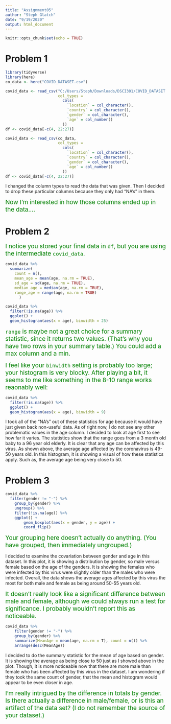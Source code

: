 ```yaml
---
title: "Assignment05"
author: "Steph Glatch"
date: "9/19/2020"
output: html_document
---
```


```r
knitr::opts_chunk$set(echo = TRUE)
```

# Problem 1

```r
library(tidyverse)
library(here)
co_data <- here("COVID_DATASET.csv")
```


```r
covid_data <- read_csv("C:/Users/Steph/Downloads/DSCI301/COVID_DATASET.csv",
                       col_types = 
                         cols(
                           `location` = col_character(),
                           `country` = col_character(),
                           `gender` = col_character(),
                           `age` = col_number()
                         ))
df <- covid_data[-c(4, 22:27)]
```


```r
covid_data <- read_csv(co_data,
                       col_types = 
                         cols(
                           `location` = col_character(),
                           `country` = col_character(),
                           `gender` = col_character(),
                           `age` = col_number()
                         ))
df <- covid_data[-c(4, 22:27)]
```

I changed the column types to read the data that was given. Then I decided to drop these particular columns because they only had "NA's" in them. 

<span style="color: green; font-size: 14pt">Now I'm interested in how those columns ended up in the data....</span> 

# Problem 2

<span style="color: green; font-size: 14pt">I notice you stored your final data in `df`, but you are using the intermediate `covid_data`.</span> 

```r
covid_data %>%
  summarize(
    count = n(),
    mean_age = mean(age, na.rm = TRUE),
    sd_age = sd(age, na.rm = TRUE),
    median_age = median(age, na.rm = TRUE), 
    range_age = range(age, na.rm = TRUE)
      )

covid_data %>%
  filter(!is.na(age)) %>%
  ggplot() +
  geom_histogram(aes(x = age), binwidth = 25)
```

<span style="color: green; font-size: 14pt">`range` is maybe not a great choice for a summary statistic, since it returns two values.  (That's why you have two rows in your summary table.)  You could add a max column and a min.</span> 

<span style="color: green; font-size: 14pt">I feel like your `binwidth` setting is probably too large; your histogram is very blocky.  After playing a bit, it seems to me like something in the 8-10 range works reaonably well:</span> 

```r
covid_data %>%
  filter(!is.na(age)) %>%
  ggplot() +
  geom_histogram(aes(x = age), binwidth = 9)
```


I took all of the "NA's" out of these statistics for age because it would have just given back non-useful data. As of right now, I do not see any other problematic values in the age column. I decided to look at age first to see how far it varies. The statistics show that the range goes from a 3 month old baby to a 96 year old elderly. It is clear that any age can be affected by this virus. As shown above, the average age affected by the coronavirus is 49-50 years old. In this histogram, it is showing a visual of how these statistics apply. Such as, the average age being very close to 50. 


# Problem 3

```r
covid_data %>%
  filter(gender != "-") %>%
    group_by(gender) %>%
    ungroup() %>%
    filter(!is.na(age)) %>%
    ggplot() +
        geom_boxplot(aes(x = gender, y = age)) + 
        coord_flip()
```

<span style="color: green; font-size: 14pt">Your grouping here doesn't actually do anything.  (You have grouped, then immediately ungrouped.)</span> 

I decided to examine the covariation between gender and age in this dataset. In this plot, it is showing a distribution by gender, so male versus female based on the age of the genders. It is showing the females who were infected by this virus were slightly older than the males who were infected. Overall, the data shows the average ages affected by this virus the most for both male and female as being around 50-55 years old. 

<span style="color: green; font-size: 14pt">It doesn't really look like a significant difference between male and female, although we could always run a test for significance. I probably wouldn't report this as noticeable.</span> 

```r
covid_data %>%
    filter(gender != "-") %>%
    group_by(gender) %>%
    summarize(MeanAge = mean(age, na.rm = T), count = n()) %>%
    arrange(desc(MeanAge))
```

I decided to do the summary statistic for the mean of age based on gender. It is showing the average as being close to 50 just as I showed above in the plot. Though, it is more noticeable now that there are more male than female who has been affected by this virus in the dataset. I am wondering if they took the same count of gender, that the mean and histogram would appear to be even closer in age. 

<span style="color: green; font-size: 14pt">I'm really intrigued by the difference in totals by gender.  Is there actually a difference in male/female, or is this an artifact of the data set?  (I do not remember the source of your dataset.)</span> 